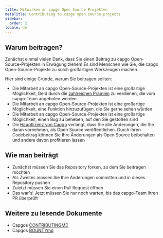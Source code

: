 ```yaml
---
title: Mitwirken an capgo Open Source Projekten
metaTitle: Contributing to capgo open source projects
sidebar:
  order: 2
locale: de
---
```


## Warum beitragen?

Zunächst einmal vielen Dank, dass Sie einen Beitrag zu capgo Open-Source-Projekten in Erwägung ziehen! Es sind Menschen wie Sie, die capgo Open-Source-Projekte zu solch großartigen Werkzeugen machen.

Hier sind einige Gründe, warum Sie beitragen sollten:

* Die Mitarbeit an capgo Open-Source-Projekten ist eine großartige Möglichkeit, Geld durch die [zahlreichen Prämien](https://consolealgoraio/org/Capgo/) zu verdienen, die vom capgo-Team angeboten werden
* Die Mitarbeit an capgo Open-Source-Projekten ist eine großartige Möglichkeit, eine Funktion hinzuzufügen, die Sie gerne sehen würden
* Die Mitarbeit an capgo Open-Source-Projekten ist eine großartige Möglichkeit, einen Bug zu beheben, auf den Sie gestoßen sind
* Die [Hauptlizenz von Capgo](https://githubcom/Cap-go/capgo/blob/main/LICENSE/) verlangt, dass Sie alle Änderungen, die Sie daran vornehmen, als Open Source veröffentlichen. Durch Ihren Codebeitrag können Sie Ihre Änderungen als Open Source beibehalten und andere davon profitieren lassen

## Wie man beiträgt

* Zunächst müssen Sie das Repository forken, zu dem Sie beitragen möchten
* Als Zweites müssen Sie Ihre Änderungen committen und in dieses Repository pushen
* Zuletzt müssen Sie einen Pull Request öffnen
* Das war's! Jetzt müssen Sie nur noch warten, bis das capgo-Team Ihren PR überprüft

## Weitere zu lesende Dokumente

* Capgos [CONTRIBUTINGMD](https://githubcom/Cap-go/capgo/blob/main/CONTRIBUTINGmd/)
* Capgos [BOUNTYmd](https://githubcom/Cap-go/capgo/blob/main/BOUNTYmd/)